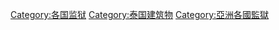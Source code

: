 [[Category:各国监狱|Category:各国监狱]]
[[Category:泰国建筑物|Category:泰国建筑物]]
[[Category:亞洲各國監獄|Category:亞洲各國監獄]]